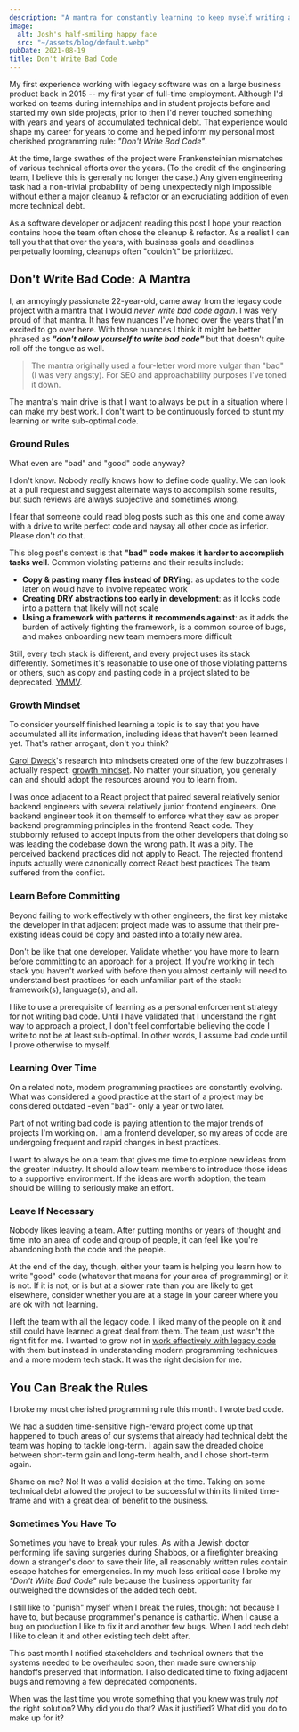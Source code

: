 ```yaml
---
description: "A mantra for constantly learning to keep myself writing at my best."
image:
  alt: Josh's half-smiling happy face
  src: "~/assets/blog/default.webp"
pubDate: 2021-08-19
title: Don't Write Bad Code
---
```


My first experience working with legacy software was on a large business product back in 2015 -- my first year of full-time employment.
Although I'd worked on teams during internships and in student projects before and started my own side projects, prior to then I'd never touched something with years and years of accumulated technical debt.
That experience would shape my career for years to come and helped inform my personal most cherished programming rule: _"Don't Write Bad Code"_.

At the time, large swathes of the project were Frankensteinian mismatches of various technical efforts over the years.
(To the credit of the engineering team, I believe this is generally no longer the case.)
Any given engineering task had a non-trivial probability of being unexpectedly nigh impossible without either a major cleanup & refactor or an excruciating addition of even more technical debt.

As a software developer or adjacent reading this post I hope your reaction contains hope the team often chose the cleanup & refactor.
As a realist I can tell you that that over the years, with business goals and deadlines perpetually looming, cleanups often "couldn't" be prioritized.

## Don't Write Bad Code: A Mantra

I, an annoyingly passionate 22-year-old, came away from the legacy code project with a mantra that I would _never write bad code again_.
I was very proud of that mantra.
It has few nuances I've honed over the years that I'm excited to go over here.
With those nuances I think it might be better phrased as _**"don't allow yourself to write bad code"**_ but that doesn't quite roll off the tongue as well.

> The mantra originally used a four-letter word more vulgar than "bad" (I was very angsty).
> For SEO and approachability purposes I've toned it down.

The mantra's main drive is that I want to always be put in a situation where I can make my best work.
I don't want to be continuously forced to stunt my learning or write sub-optimal code.

### Ground Rules

What even are "bad" and "good" code anyway?

I don't know.
Nobody _really_ knows how to define code quality.
We can look at a pull request and suggest alternate ways to accomplish some results, but such reviews are always subjective and sometimes wrong.

I fear that someone could read blog posts such as this one and come away with a drive to write perfect code and naysay all other code as inferior.
Please don't do that.

This blog post's context is that **"bad" code makes it harder to accomplish tasks well**.
Common violating patterns and their results include:

- **Copy & pasting many files instead of DRYing**: as updates to the code later on would have to involve repeated work
- **Creating DRY abstractions too early in development**: as it locks code into a pattern that likely will not scale
- **Using a framework with patterns it recommends against**: as it adds the burden of actively fighting the framework, is a common source of bugs, and makes onboarding new team members more difficult

Still, every tech stack is different, and every project uses its stack differently.
Sometimes it's reasonable to use one of those violating patterns or others, such as copy and pasting code in a project slated to be deprecated.
[YMMV](https://en.wiktionary.org/wiki/your_mileage_may_vary#Phrase).

### Growth Mindset

To consider yourself finished learning a topic is to say that you have accumulated all its information, including ideas that haven't been learned yet.
That's rather arrogant, don't you think?

[Carol Dweck](https://en.wikipedia.org/wiki/Carol_Dweck)'s research into mindsets created one of the few buzzphrases I actually respect: [growth mindset](https://en.wikipedia.org/wiki/Mindset#Fixed_and_growth_mindset).
No matter your situation, you generally can and should adopt the resources around you to learn from.

I was once adjacent to a React project that paired several relatively senior backend engineers with several relatively junior frontend engineers.
One backend engineer took it on themself to enforce what they saw as proper backend programming principles in the frontend React code.
They stubbornly refused to accept inputs from the other developers that doing so was leading the codebase down the wrong path.
It was a pity.
The perceived backend practices did not apply to React.
The rejected frontend inputs actually were canonically correct React best practices
The team suffered from the conflict.

### Learn Before Committing

Beyond failing to work effectively with other engineers, the first key mistake the developer in that adjacent project made was to assume that their pre-existing ideas could be copy and pasted into a totally new area.

Don't be like that one developer.
Validate whether you have more to learn before committing to an approach for a project.
If you're working in tech stack you haven't worked with before then you almost certainly will need to understand best practices for each unfamiliar part of the stack: framework(s), language(s), and all.

I like to use a prerequisite of learning as a personal enforcement strategy for not writing bad code.
Until I have validated that I understand the right way to approach a project, I don't feel comfortable believing the code I write to not be at least sub-optimal.
In other words, I assume bad code until I prove otherwise to myself.

### Learning Over Time

On a related note, modern programming practices are constantly evolving.
What was considered a good practice at the start of a project may be considered outdated -even "bad"- only a year or two later.

Part of not writing bad code is paying attention to the major trends of projects I'm working on.
I am a frontend developer, so my areas of code are undergoing frequent and rapid changes in best practices.

I want to always be on a team that gives me time to explore new ideas from the greater industry.
It should allow team members to introduce those ideas to a supportive environment.
If the ideas are worth adoption, the team should be willing to seriously make an effort.

### Leave If Necessary

Nobody likes leaving a team.
After putting months or years of thought and time into an area of code and group of people, it can feel like you're abandoning both the code and the people.

At the end of the day, though, either your team is helping you learn how to write "good" code (whatever that means for your area of programming) or it is not.
If it is not, or is but at a slower rate than you are likely to get elsewhere, consider whether you are at a stage in your career where you are ok with not learning.

I left the team with all the legacy code.
I liked many of the people on it and still could have learned a great deal from them.
The team just wasn't the right fit for me.
I wanted to grow not in [work effectively with legacy code](https://www.oreilly.com/library/view/working-effectively-with/0131177052) with them but instead in understanding modern programming techniques and a more modern tech stack.
It was the right decision for me.

## You Can Break the Rules

I broke my most cherished programming rule this month.
I wrote bad code.

We had a sudden time-sensitive high-reward project come up that happened to touch areas of our systems that already had technical debt the team was hoping to tackle long-term.
I again saw the dreaded choice between short-term gain and long-term health, and I chose short-term again.

Shame on me?
No!
It was a valid decision at the time.
Taking on some technical debt allowed the project to be successful within its limited time-frame and with a great deal of benefit to the business.

### Sometimes You Have To

Sometimes you have to break your rules.
As with a Jewish doctor performing life saving surgeries during Shabbos, or a firefighter breaking down a stranger's door to save their life, all reasonably written rules contain escape hatches for emergencies.
In my much less critical case I broke my _"Don't Write Bad Code"_ rule because the business opportunity far outweighed the downsides of the added tech debt.

I still like to "punish" myself when I break the rules, though: not because I have to, but because programmer's penance is cathartic.
When I cause a bug on production I like to fix it and another few bugs.
When I add tech debt I like to clean it and other existing tech debt after.

This past month I notified stakeholders and technical owners that the systems needed to be overhauled soon, then made sure ownership handoffs preserved that information.
I also dedicated time to fixing adjacent bugs and removing a few deprecated components.

When was the last time you wrote something that you knew was truly _not_ the right solution?
Why did you do that?
Was it justified?
What did you do to make up for it?
